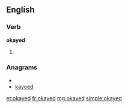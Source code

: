 ==English==

===Verb===
'''okayed'''

# {{past of|[[okay]]}}

===Anagrams===
* {{alphagram|adekoy}}
* [[kayoed#English|kayoed]]

[[et:okayed]]
[[fr:okayed]]
[[mg:okayed]]
[[simple:okayed]]